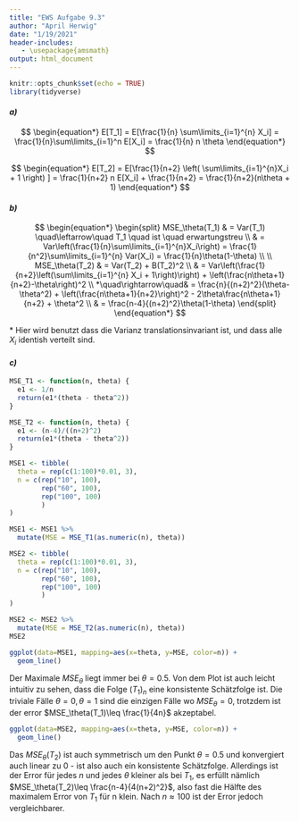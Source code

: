 ---
title: "EWS Aufgabe 9.3"
author: "April Herwig"
date: "1/19/2021"
header-includes:
   - \usepackage{amsmath}
output: html_document
---

```{r setup, include=FALSE}
knitr::opts_chunk$set(echo = TRUE)
library(tidyverse)
```

#### *a)* 

$$
\begin{equation*}
E[T_1] = E[\frac{1}{n} \sum\limits_{i=1}^{n} X_i] = \frac{1}{n}\sum\limits_{i=1}^n E[X_i] = \frac{1}{n} n \theta
\end{equation*}
$$

$$
\begin{equation*}
E[T_2] = E[\frac{1}{n+2} \left( \sum\limits_{i=1}^{n}X_i + 1 \right) ] = \frac{1}{n+2} n E[X_i] + \frac{1}{n+2} = \frac{1}{n+2}(n\theta + 1)
\end{equation*}
$$




#### *b)*

$$
\begin{equation*}
    \begin{split}
        MSE_\theta(T_1) & = Var(T_1) \quad\leftarrow\quad T_1 \quad ist \quad erwartungstreu \\
        & = Var\left(\frac{1}{n}\sum\limits_{i=1}^{n}X_i\right) = \frac{1}{n^2}\sum\limits_{i=1}^{n} Var(X_i) = \frac{1}{n}\theta(1-\theta) \\
        \\
        MSE_\theta(T_2) & = Var(T_2) + B(T_2)^2 \\
        & = Var\left(\frac{1}{n+2}\left(\sum\limits_{i=1}^{n} X_i + 1\right)\right) + \left(\frac{n\theta+1}{n+2}-\theta\right)^2 \\
        *\quad\rightarrow\quad& = \frac{n}{(n+2)^2}(\theta-\theta^2) + \left(\frac{n\theta+1}{n+2}\right)^2 - 2\theta\frac{n\theta+1}{n+2} + \theta^2 \\
        & = \frac{n-4}{(n+2)^2}\theta(1-\theta)
    \end{split}
\end{equation*}
$$

\* Hier wird benutzt dass die Varianz translationsinvariant ist, und dass alle $X_i$ identish verteilt sind. 


#### *c)*

```{r}
MSE_T1 <- function(n, theta) {
  e1 <- 1/n
  return(e1*(theta - theta^2))
}

MSE_T2 <- function(n, theta) {
  e1 <- (n-4)/((n+2)^2)
  return(e1*(theta - theta^2))
}
```

```{r}
MSE1 <- tibble(
  theta = rep(c(1:100)*0.01, 3),
  n = c(rep("10", 100),
        rep("60", 100),
        rep("100", 100)
        )
)

MSE1 <- MSE1 %>%
  mutate(MSE = MSE_T1(as.numeric(n), theta))

MSE2 <- tibble(
  theta = rep(c(1:100)*0.01, 3),
  n = c(rep("10", 100),
        rep("60", 100),
        rep("100", 100)
        )
)

MSE2 <- MSE2 %>%
  mutate(MSE = MSE_T2(as.numeric(n), theta))
MSE2
```

```{r}
ggplot(data=MSE1, mapping=aes(x=theta, y=MSE, color=n)) + 
  geom_line()
```

Der Maximale $MSE_\theta$ liegt immer bei $\theta=0.5$. Von dem Plot ist auch leicht intuitiv zu sehen, dass die Folge $(T_1)_n$ eine konsistente Schätzfolge ist. Die triviale Fälle $\theta = 0, \theta = 1$ sind die einzigen Fälle wo $MSE_\theta=0$, trotzdem ist der error $MSE_\theta(T_1)\leq \frac{1}{4n}$ akzeptabel. 

```{r}
ggplot(data=MSE2, mapping=aes(x=theta, y=MSE, color=n)) + 
  geom_line()
```

Das $MSE_\theta(T_2)$ ist auch symmetrisch um den Punkt $\theta = 0.5$ und konvergiert auch linear zu $0$ - ist also auch ein konsistente Schätzfolge. Allerdings ist der Error für jedes $n$ und jedes $\theta$ kleiner als bei $T_1$, es erfüllt nämlich $MSE_\theta(T_2)\leq \frac{n-4}{4(n+2)^2}$, also fast die Hälfte des maximalem Error von $T_1$ für n klein. Nach $n\approx 100$ ist der Error jedoch vergleichbarer. 
